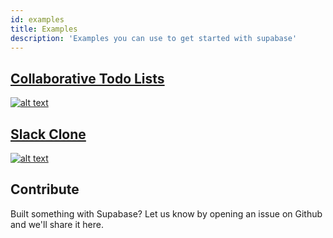 ```yaml
---
id: examples
title: Examples
description: 'Examples you can use to get started with supabase'
---
```


## [Collaborative Todo Lists](https://todo-zeta.now.sh/) 

[![alt text](https://dev-to-uploads.s3.amazonaws.com/i/n48hnd9zl78a0uq68xak.png "Todo Example")](https://todo-zeta.now.sh/)

## [Slack Clone](https://github.com/supabase/supabase/tree/master/examples/slack-clone) 

[![alt text](https://camo.githubusercontent.com/2e235d7ebd21ad7ab2b6057553ddcd0084bf3979/68747470733a2f2f6d656469612e67697068792e636f6d2f6d656469612f4a3037553869626c4a686c4b44715a4f78562f67697068792e676966 "Slack Clone Example")](https://github.com/supabase/supabase/tree/master/examples/slack-clone-basic)

## Contribute

Built something with Supabase? Let us know by opening an issue on Github and we'll share it here.
